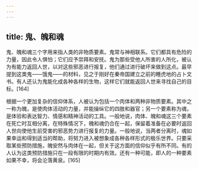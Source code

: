```yaml
---
---
---
```

title: 鬼、魄和魂
---



鬼、魄和魂三个字用来指人类的非物质要素。鬼常与神相联系。它们都具有危险的力量，因此令人惧怕；它们应予崇拜和安抚。鬼为那些受他人所害的人所化，被认为有能力返回人世，以对这些邪恶进行报复，他们通过进行破坏来做到这点。最早提到这类鬼——饿鬼——的材料，见之于刚好在秦帝国建立之前的睡虎地的占卜文书。有人还认为鬼能化成各种各样的生物，这样它们就能返回人世来寻找自己的目标。[164]

根据一个更加复杂的信仰体系，人被认为包括一个肉体和两种非物质要素。其中之一称为魄，是使肉体活动的力量，并能操纵它的四肢和器官；另一个要素称为魂，是体验和表达智力、情感和精神活动的工具。一般地说，肉体、魄和魂这三个要素在死亡时互相分离，在特殊情况下，魄和魂仍合在一起，保留着准备在必要时返回人世向使他生前受害的邪恶势力进行报复的力量。一般地说，当两者分离时，魂如果幸运和得到适当的帮助，将努力进入被想象成各种各样形式的极乐世界。只要采取某些预防措施，魄安然与肉体在一起，但关于这方面的信仰似乎有所不同。有的人认为这类预防措施只在一段有限的时期内有效。还有一种可能，即人的一种要素如果不幸，将会沦落黄泉。[165]